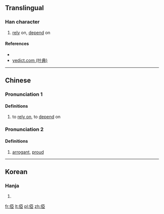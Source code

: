==Translingual==

===Han character===
{{Han char|rn=9|rad=人|as=08|sn=10|four=|canj=人一中一 (OMLM)|ids=⿰[[亻]][[亞]]}}

# [[rely]] on, [[depend]] on

====References====
* {{Han ref|kx=0106.200|dkj=00735|dj=0227.030|hdz=10171.010|uh=4FF9|ud=20473}}
*[http://yedict.com/htm/4F/4FF9.htm yedict.com (叶典)]

----

==Chinese==

===Pronunciation 1===
{{zh-pron
|m=yà
|cat=
}}

====Definitions====
{{zh-hanzi}}

# to [[rely on]], to [[depend]] on

===Pronunciation 2===
{{zh-pron
|m=yā
|cat=
}}

====Definitions====
{{zh-hanzi}}

# [[arrogant]], [[proud]]

----

==Korean==

===Hanja===
{{ko-hanja|hangeul=아|rv=a|mr=a}}

# {{defn|lang=ko|sort=人08}}

[[fr:俹]]
[[lt:俹]]
[[pl:俹]]
[[zh:俹]]